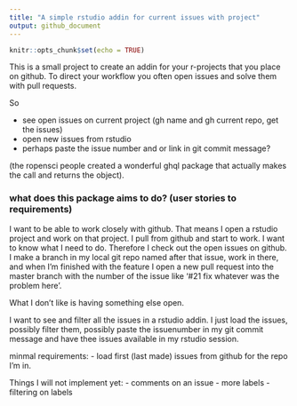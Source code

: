 ```yaml
---
title: "A simple rstudio addin for current issues with project"
output: github_document
---
```


```r
knitr::opts_chunk$set(echo = TRUE)
```

This is a small project to create an addin for your r-projects that you place on github.
To direct your workflow you often open issues and solve them with pull requests. 

So 

- see open issues on current project (gh name and gh current repo, get the issues)
- open new issues from rstudio
- perhaps paste the issue number and or link in git commit message?


(the ropensci people created a wonderful ghql package that 
actually makes the call and returns the object).


### what does this package aims to do? (user stories to requirements)
I want to be able to work closely with github. That means I open a rstudio project and work on that project.
I pull from github and start to work. I want to know what I need to do. Therefore I check out the open issues on 
github. I make a branch in my local git repo named after that issue, work in there, and when I'm finished with the feature
I open a new pull request into the master branch with the number of the issue like '#21 fix whatever was the problem here'. 

What I don't like is having something else open. 

I want to see and filter all the issues in a rstudio addin. I just load the issues, possibly filter them, 
possibly paste the issuenumber in my git commit message and have thee issues available in my rstudio session.

minmal requirements:
- load first (last made) issues from github for the repo I'm in.

Things I will not implement yet:
- comments on an issue
- more labels
- filtering on labels

